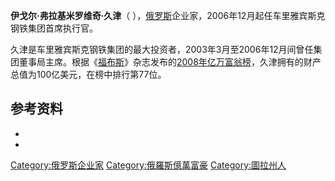 '''伊戈尔·弗拉基米罗维奇·久津'''（{{lang-ru|Игорь Владимирович Зюзин}}   {{bd|1960年|5月29日|catIdx=Zyuzin, Igor Vladimirovich}}），[[俄罗斯|俄罗斯]]企业家，2006年12月起任车里雅宾斯克钢铁集团首席执行官。

久津是车里雅宾斯克钢铁集团的最大投资者，2003年3月至2006年12月间曾任集团董事局主席。根据《[[福布斯|福布斯]]》杂志发布的[[2008年亿万富翁列表|2008年亿万富翁榜]]，久津拥有的财产总值为100亿美元，在榜中排行第77位。

==参考资料==
*{{cite web|url=http://stocks.us.reuters.com/stocks/OfficersDirectorsDetails.asp?rpc=66&symbol=MTL&officerID=1114755|title=Zyuzin, Igor - Brief Biography|publisher=路透社|accessdate=2008-03-09}}{{dead link|date=2017年11月 |bot=InternetArchiveBot |fix-attempted=yes }}
*{{cite web|url=http://www.forbes.com/lists/2008/10/billionaires08_Igor-Zyuzin_PYCI.html|title=The World's Billionaires - #77 Igor Zyuzin|publisher=《福布斯》网站|date=2008年3月5日|accessdate=2008-03-09|archive-date=2019-11-14|archive-url=https://web.archive.org/web/20191114051735/https://www.forbes.com/lists/2008/10/billionaires08_Igor-Zyuzin_PYCI.html|dead-url=no}}

{{DEFAULTSORT:zyuzin}}
[[Category:俄罗斯企业家|Category:俄罗斯企业家]]
[[Category:俄羅斯億萬富豪|Category:俄羅斯億萬富豪]]
[[Category:圖拉州人|Category:圖拉州人]]
{{russia-bio-stub}}
{{企業家小作品}}